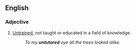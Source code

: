 ==English==

===Adjective===
{{en-adj|-}}

#[[untrained|Untrained]], not taught or educated in a field of knowledge.
#:''To my '''untutored''' eye all the trees looked alike.''